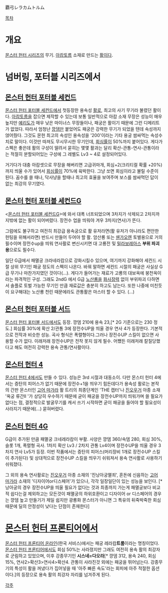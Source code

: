 覇弓レラカムトルム

[[목차]]
= 개요 =
[[몬스터 헌터 시리즈]]의 무기. [[아캄토름]] 소재로 만드는 [[활(몬스터 헌터 시리즈)|활]]이다.

= 넘버링, 포터블 시리즈에서 =
== [[몬스터 헌터 포터블 세컨드]] ==
[[몬스터 헌터 포터블 세컨드]]에서 첫등장한 용속성 [[활(몬스터 헌터 시리즈)|활]]로, 최고의 사기 무기라 불렸던 활이다.
[[아캄토름]]을 잡으면 제작할 수 있는데 보통 일반적으로 아캄 소재 무장은 성능이 매우 높지만 [[예리도]]가 매우 낮은 마이너스 무장들이나, 패궁은 활이기 때문에 그런 디메리트가 없었다. 따라서 엄청난 [[깡뎀]]만 붙었어도 패궁은 강력한 무기가 되었을 텐데 속성까지 얹어줬다. 그것도 몬헌 최고의 속성인 용속성을 '200'이라는 기타 용궁 쌈싸먹는 속성수치로 말이다. 이것만 따져도 무시무시한 무기인데, [[회심률]]이 50%까지 붙어있다. 게다가 스펙은 좋은데 활의 구성이 딸려서 묻히는 몇몇 활과는 달리 확산-관통-연사-관통이라는 적절히 분할되어있는 구성에 그 레벨도 Lv3 ~ 4로 설정되어있다.

거기다가 대충 아캄셋으로 무장을 해버리면 고급귀마개, 회심+2(크리티컬 확률 +20%)까지 띄울 수가 있어서 [[회심률]]이 70%에 육박한다. 그냥 쏘면 회심이라고 불릴 수준이 된다. 꼼수를 쓸 때나, 닥사냥을 할때나 최고의 효율을 보여주며 보스를 쌈싸먹던 답이 없는 최강의 무기였다.

== [[몬스터 헌터 포터블 세컨드G]] ==
<[[몬스터 헌터 포터블 세컨드G]]>에 와서 대폭 너프되었으며 3차지가 삭제되고 2차지까지밖에 없는 활이 되어버렸다. 장전수 업을 띄워야 겨우 3차지(연사)가 뜬다. 

그럼에도 불구하고 여전히 최강급 용속궁으로 활 유저라면(활 유저가 아니라도 편안한 헌팅을 위해서라면) 반드시 만들어 두어야 할 활. 암산룡 또는 [[쉔가오렌]] 토벌용으로 거의 필수이며 장전수up을 띄워 연사활로 변신시키면 대 고룡전 및 [[밀라보레아스]] '''부위 파괴용'''으로도 필수다.

일단 G급에서 패멸궁 크라네라캄으로 강화시킬수 있으며, 여기까지 강화해야 세컨드 시절 상위 무기인 패궁 정도의 스펙이 나온다. 바꿔 말하면 세컨드 시절의 패궁은 사실상 G급 무기나 마찬가지였던 것이다(…). 게다가 들어가는 재료가 고룡의 대보옥에 붕천옥이라는 파격적인 구성. 그래도 2ndG 에서 G급 [[노산룡]]을 [[재난대처능력|화사장력]] 없이 부위파괴 다하면서 솔플로 토벌 가능한 무기인 만큼 재료값은 충분히 하고도 남는다. 또한 나중에 미친듯이 요구해대는 노산룡 천린 때문에라도 관통활은 마스터 할 수 있다. (...)

== [[몬스터 헌터 포터블 서드]] ==
[[몬스터 헌터 포터블 서드]]에서도 등장. 깡뎀 210에 용속 23,[* 2G 기준으로는 230 정도.] 회심률 30%에 확산 2/관통 3에 장전수UP을 띄울 경우 연사 4가 등장한다. 기본적으로 전작과 비슷한 성능. 곡사 형식은 폭렬형이다.그러나 장전수UP 스킬이 없으면 사용할 수가 없다. 이래저래 장전수UP은 전작 못지 않게 필수. 어쨌든 이래저래 칼질당했다고 해도 여전히 강력한 용속 관통/연사활이다.

== [[몬스터 헌터 4]] ==
[[몬스터 헌터 4]]에서도 만들 수 있다. 성능은 3rd 시절과 대동소이. 다만 몬스터 헌터 4에서는 증탄의 피어스가 없기 때문에 장전수+1을 띄우기 힘든데다가 용속성 활로는 본작의 간판 몬스터인 [[고어 마가라]] 활 트리의 최종단계인 'THE 캡터'나 [[진오우거]] 아종 소재 '옥궁 류간Ⅱ '가 상당히 우수하기 때문에 굳이 패궁을 장전수UP까지 띄워가며 쓸 필요가 없다는 점, 결정적으로 발굴무기를 캐서 쓰기 시작하면 굳이 패궁을 들어야 할 필요성이 사라지기 때문에(…) 묻혀버렸다.

== [[몬스터 헌터 4G]] ==
G급이 추가된 만큼 패멸궁 크네레라캄이 부활. 사양은 깡뎀 360/속뎀 280, 회심 30%, 슬롯 1개, 폭렬형 곡사. 1차지 확산 Lv3 / 2차지 관통 Lv4이며 장전수UP을 띄울 경우 3차지 연사 Lv5가 등장. 이번 작품에서는 증탄의 피어스(머리장비 1개로 장전수UP 스킬이 추가된다) 및 상대적으로 장전수UP 스킬을 띄우기 쉬워져서 용속 연사활로 사용하기 쉬워졌다.

그 외의 용속 연사활로는 [[진오우거]] 아종 소재의 '진낭아궁{{{[}}}멸죄{{{]}}}', 혼돈에 신음하는 [[고어 마가라]] 소재의 '디자이어or디스페어'가 있으나, 각각 일장일단이 있는 성능을 보인다. [* 낭아궁의 경우 장전수UP을 띄울 필요가 없다는 것과 최종까지 가는게 패멸궁보다 비교적 쉽다는걸 제외하고는 모든것이 패멸궁의 하위호환이고 디자이어 or 디스페어의 경우는 깡뎀 높고 만들기가 제일 쉽지만 광룡화 몬스터가 아니면 그 특유의 뒤죽박죽한 회심때문에 딜의 안정성이 낮다는 단점이 존재한다]

= [[몬스터 헌터 프론티어]]에서 =
[[몬스터 헌터 프론티어 온라인]](한국 서비스)에서는 패궁 레라캄'''트룸'''이라는 명칭이었다.
[[몬스터 헌터 프론티어]]에서도 회심 50%는 사라졌지만 그래도 여전히 용속 활의 최강자로 군림하고 있었으며, 이후 강종무기인 '''시스네=다오라'''[* 깡뎀 312, 용속 240, 회심 15%, 연사2>확산3>연사4>확산4. 관통이 사라진것 외에는 패궁을 뛰어넘는다. 강종무기의 특성이 활을 꺼냈다가 집어넣을 때 '아주 빠른 속도'라는 회피에 아주 적절한 옵션이다.]의 등장으로 용속 활의 최강자 자리를 넘겨주게 된다.

[[각주]]
